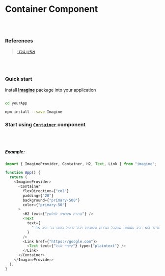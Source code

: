 
<Meta title="Wrappers/3- Container/Document" />

# Container Component

<br />
<br />

### References

> [אפיון טכני](https://confprod:8443/display/DIG/ImagineProvider)

<br />
<br />

### Quick start

install <u>**Imagine**</u> package into your application

```bash

cd yourApp

npm install --save Imagine
```

### Start using <u>`Container` </u> component

<br />
<br />

##### Example:

```javascript
import { ImagineProvider, Container, H2, Text, Link } from "imagine";

function App() {
  return (
    <ImagineProvider>
      <Container
        flexDirection={"col"}
        padding={"20"}
        background={"primary-500"}
        color={"primary-50"}
      >
        <H2 text={"כותרת אקראית לחלוטין"} />
        <Text
          text={
            "רכיב קונטיינר הוא רכיב מעטפת שמקבל הגדרות עיצוביות ויכול להכיל בתוכו כל רכיב אחר"
          }
        />
        <Link href={"https://google.com"}>
          <Text text={"קישור לגוגל"} type={"plaintext"} />
        </Link>
      </Container>
    </ImagineProvider>
  );
}
```
